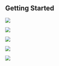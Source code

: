 

## Getting Started

<Row>

<Column colLg={4} colMd={4} noGutterMdLeft>
<ArticleCard
    color="dark"
    subTitle="Overview & Agenda"
    title="Are you looking for details about the training?"
    href="/esd/overview"
    actionIcon="arrowRight"
    >

![](../images/workshop.jpg)

</ArticleCard>
</Column>

<Column colLg={4} colMd={4} noGutterMdLeft>
<ArticleCard
    color="white"
    subTitle="1 - CP4I Architecture"
    title="Here you have all the information about the first session: Design, Architect, & Size an Enterprise Grade CP4I Configuration"
    href="/architecture/"
    actionIcon="arrowRight"
    >

![](../images/multi-cloud.jpg)

</ArticleCard>

</Column>

<Column colLg={4} colMd={4} noGutterMdLeft>
<ArticleCard
    color="dark"
    subTitle="2 - EDA Session"
    title="Here you have all the information about the second session: MVP Development Using EDA Practices, Real-time Inventory Management"
    href="/readings"
    actionIcon="arrowRight"
    >

![](../images/activities.jpg)

</ArticleCard>
</Column>
</Row>

<Row>

<Column colLg={4} colMd={4} noGutterMdLeft>
<ArticleCard
    color="white"
    subTitle="3 - GitOps Automation Session"
    title="Here you have all the information about the third session: Agile Integration Best Practices Using an IBM GitOpsAutomation Framework"
    href="/labs/overview"
    actionIcon="arrowRight"
    author="Coming Soon"
    >

![](../images/prereqs.jpg)

</ArticleCard>

</Column>

<Column colLg={4} colMd={4} noGutterMdLeft>
<ArticleCard
    color="dark"
    subTitle="Team Environments"
    title="Are you looking for your team environment for GitOps session?"
    href="/environments/"
    actionIcon="arrowRight"
    >

![](../images/resources.jpg)

</ArticleCard>

</Column>

</Row>
